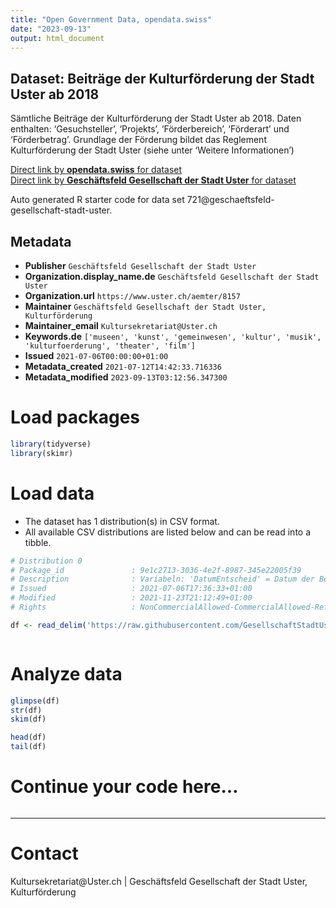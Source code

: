 ```yaml
---
title: "Open Government Data, opendata.swiss"
date: "2023-09-13"
output: html_document
---
```


## Dataset: Beiträge der Kulturförderung der Stadt Uster ab 2018

Sämtliche Beiträge der Kulturförderung der Stadt Uster ab 2018. Daten enthalten: 'Gesuchsteller', 'Projekts', 'Förderbereich', 'Förderart' und 'Förderbetrag'. Grundlage der Förderung bildet das Reglement Kulturförderung der Stadt Uster (siehe unter 'Weitere Informationen')

[Direct link by **opendata.swiss** for dataset](https://opendata.swiss/de/dataset/beitrage-der-kulturforderung-der-stadt-uster-ab-2018)<br>
[Direct link by **Geschäftsfeld Gesellschaft der Stadt Uster** for dataset](https://github.com/GesellschaftStadtUster/kultur_foerderbeitrage)

Auto generated R starter code for data set 721@geschaeftsfeld-gesellschaft-stadt-uster.

## Metadata

- **Publisher** `Geschäftsfeld Gesellschaft der Stadt Uster`
- **Organization.display_name.de** `Geschäftsfeld Gesellschaft der Stadt Uster`
- **Organization.url** `https://www.uster.ch/aemter/8157`
- **Maintainer** `Geschäftsfeld Gesellschaft der Stadt Uster, Kulturförderung`
- **Maintainer_email** `Kultursekretariat@Uster.ch`
- **Keywords.de** `['museen', 'kunst', 'gemeinwesen', 'kultur', 'musik', 'kulturfoerderung', 'theater', 'film']`
- **Issued** `2021-07-06T00:00:00+01:00`
- **Metadata_created** `2021-07-12T14:42:33.716336`
- **Metadata_modified** `2023-09-13T03:12:56.347300`


# Load packages

```r

library(tidyverse)
library(skimr)

```

# Load data

-   The dataset has 1 distribution(s) in CSV format.
-   All available CSV distributions are listed below and can be read into a tibble.

```r

# Distribution 0
# Package_id               : 9e1c2713-3036-4e2f-8987-345e22005f39
# Description              : Variabeln: 'DatumEntscheid' = Datum der Beschlussfassung über das Gesuch, bei Leistungskontrakten der Auszahlung, 'Gesuchsteller' = Bezeichnung des Gesuchstellers gemäss Fördergesuch, 'Projekt' = Bezeichnung des geförderten Projekts, 'Foerderbereich' = Bezeichnung des Förderbereichs, 'Foerderart' = Bezeichnung der Förderart ('Projektbeitrag' oder 'Leistungskontrakt'), 'FoerderbeitragCHF' = Bewilligter Betrag.
# Issued                   : 2021-07-06T17:36:33+01:00
# Modified                 : 2021-11-23T21:12:49+01:00
# Rights                   : NonCommercialAllowed-CommercialAllowed-ReferenceRequired

df <- read_delim('https://raw.githubusercontent.com/GesellschaftStadtUster/kultur_foerderbeitrage/main/daten_kulturfoerderung_uster.csv')



```

# Analyze data

```r

glimpse(df)
str(df)
skim(df)

head(df)
tail(df)

```

# Continue your code here...

```r

```

------------------------------------------------------------------------

# Contact

Kultursekretariat@Uster.ch | Geschäftsfeld Gesellschaft der Stadt Uster, Kulturförderung
